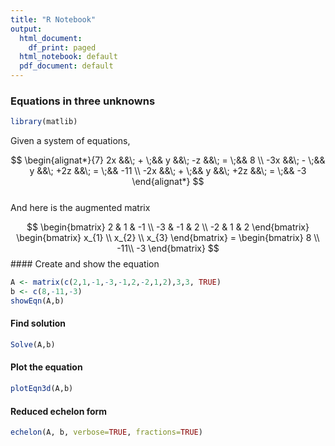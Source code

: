 ```yaml
---
title: "R Notebook"
output:
  html_document:
    df_print: paged
  html_notebook: default
  pdf_document: default
---
```


### Equations in three unknowns

```r
library(matlib)
```

Given a system of equations,

$$
\begin{alignat*}{7}
2x &&\; + \;&& y  &&\; -z &&\; = \;&& 8  \\
-3x &&\; - \;&& y &&\; +2z  &&\; = \;&& -11 \\
-2x &&\; + \;&& y &&\; +2z &&\; = \;&& -3
\end{alignat*}
$$  
And here is the augmented matrix

$$
\begin{bmatrix}
	2 & 1 & -1 \\
  -3 & -1 & 2 \\
  -2 & 1 & 2
  \end{bmatrix}
    \begin{bmatrix}
	  x_{1} \\
    x_{2} \\
    x_{3}
\end{bmatrix}
	=
	\begin{bmatrix}
	8 \\
	-11\\
	-3
	\end{bmatrix}
$$
#### Create and show the equation
```r
A <- matrix(c(2,1,-1,-3,-1,2,-2,1,2),3,3, TRUE)
b <- c(8,-11,-3)
showEqn(A,b)
```
#### Find solution
```r
Solve(A,b)
```      

#### Plot the equation
```r
plotEqn3d(A,b)
```
#### Reduced echelon form
```r
echelon(A, b, verbose=TRUE, fractions=TRUE)
```

